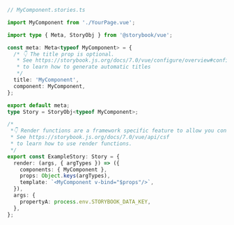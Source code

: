```ts
// MyComponent.stories.ts

import MyComponent from './YourPage.vue';

import type { Meta, StoryObj } from '@storybook/vue';

const meta: Meta<typeof MyComponent> = {
  /* 👇 The title prop is optional.
   * See https://storybook.js.org/docs/7.0/vue/configure/overview#configure-story-loading
   * to learn how to generate automatic titles
   */
  title: 'MyComponent',
  component: MyComponent,
};

export default meta;
type Story = StoryObj<typeof MyComponent>;

/*
 *👇 Render functions are a framework specific feature to allow you control on how the component renders.
 * See https://storybook.js.org/docs/7.0/vue/api/csf
 * to learn how to use render functions.
 */
export const ExampleStory: Story = {
  render: (args, { argTypes }) => ({
    components: { MyComponent },
    props: Object.keys(argTypes),
    template: `<MyComponent v-bind="$props"/>`,
  }),
  args: {
    propertyA: process.env.STORYBOOK_DATA_KEY,
  },
};
```
